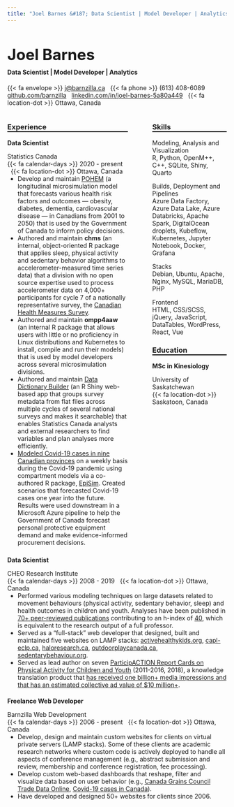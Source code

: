 ```yaml
---
title: "Joel Barnes &#187; Data Scientist | Model Developer | Analytics"
---
```


<h1 class="roboto-black to-upper" style="font-size: 2.5em;">Joel Barnes</h1>

<h4 style="margin-top: -0.85em; padding-top: 0;" class="roboto-bold color-grey1">Data Scientist | Model Developer | Analytics</h4>

<p class="roboto-light">
  <span class="roboto-light color-blue">{{< fa envelope >}}</span> <a href="mailto:j@barnzilla.ca">j@barnzilla.ca</a>
  <span class="roboto-light color-blue" style="margin-left: 8px;">{{< fa phone >}}</span> (613) 408-6089
  <span class="roboto-light color-blue" style="margin-left: 8px;"><i class="fa-brands fa-github"></i></span> <a href="https://github.com/barnzilla" target="_blank">github.com/barnzilla</a>
  <span class="roboto-light color-blue" style="margin-left: 8px;"><i class="fa-brands fa-linkedin"></i></span> <a href="https://www.linkedin.com/in/joel-barnes-5a80a449" target="_blank">linkedin.com/in/joel-barnes-5a80a449</a>
  <span class="roboto-light color-blue" style="margin-left: 8px;">{{< fa location-dot >}}</span> Ottawa, Canada <i class="fa-brands fa-canadian-maple-leaf color-red"></i>
</p>

:::: {.columns}

::: {.column width="60%"}

<h3 class="roboto-black to-upper" style="border-bottom: 2px solid black;">Experience</h3>

<h4 class="roboto-light color-grey1" style="margin-top: 0; margin-bottom: 0; padding-top: 0; font-size: 1em;">Data Scientist</h4>

<p class="roboto-light color-black" style="margin-bottom: 0;">
  <span class="roboto-bold">Statistics Canada</span>
  <br />
  <span class="roboto-light color-grey1">{{< fa calendar-days >}}</span> 
  2020 - present
  <span class="roboto-light color-grey1" style="margin-left: 8px;">{{< fa location-dot >}}</span>
  Ottawa, Canada
  <ul class="roboto-light color-black" style="margin-top: 0; padding-top: 0;">
    <li>Develop and maintain <a href="https://www.statcan.gc.ca/en/microsimulation/modgen/new/mods/pohem" target="_blank">POHEM</a> (a longitudinal microsimulation model that forecasts various health risk factors and outcomes &mdash; obesity, diabetes, dementia, cardiovascular disease &mdash; in Canadians from 2001 to 2050) that is used by the Government of Canada to inform policy decisions.</li>
    <li>Authored and maintain <strong>chms</strong> (an internal, object-oriented R package that applies sleep, physical activity and sedentary behavior algorithms to accelerometer-measured time series data) that a division with no open source expertise used to process accelerometer data on 4,000+ participants for cycle 7 of a nationally representative survey, the <a href="https://www23.statcan.gc.ca/imdb/p2SV.pl?Function=getSurvey&SDDS=5071" target="_blank">Canadian Health Measures Survey</a>.</li>
    <li>Authored and maintain <strong>ompp4aaw</strong> (an internal R package that allows users with little or no proficiency in Linux distributions and Kubernetes to install, compile and run their models) that is used by model developers across several microsimulation divisions.</li>
    <li>Authored and maintain <a href="https://613apps.ca/data-dictionary-builder" target="_blank">Data Dictionary Builder</a> (an R Shiny web-based app that groups survey metadata from flat files across multiple cycles of several national surveys and makes it searchable) that enables Statistics Canada analysts and external researchers to find variables and plan analyses more efficiently.</li>
    <li><a href="https://www.statcan.gc.ca/en/data-science/network/ppe-demand" target="_blank">Modeled Covid-19 cases in nine Canadian provinces</a> on a weekly basis during the Covid-19 pandemic using compartment models via a co-authored R package, <a href="https://github.com/statcan/episim" target="_blank">EpiSim</a>. Created scenarios that forecasted Covid-19 cases one year into the future. Results were used downstream in a Microsoft Azure pipeline to help the Government of Canada forecast personal protective equipment demand and make evidence-informed procurement decisions.</li>
  </ul>
</p>

:::

::: {.column width="3%"}

<!-- empty column to create gap -->

:::

::: {.column width="37%"}

<h3 class="roboto-black to-upper" style="border-bottom: 2px solid black;">Skills</h3>

<p class="roboto-black color-grey1">Modeling, Analysis and Visualization
  <br />
  <span class="roboto-light color-black">R, Python, OpenM++, C++, SQLite, Shiny, Quarto</span>
</p>

<p class="roboto-black color-grey1">Builds, Deployment and Pipelines
  <br />
  <span class="roboto-light color-black">Azure Data Factory, Azure Data Lake, Azure Databricks, Apache Spark, DigitalOcean droplets, Kubeflow, Kubernetes, Jupyter Notebook, Docker, Grafana</span>
</p>

<p class="roboto-black color-grey1">Stacks
  <br />
  <span class="roboto-light color-black">Debian, Ubuntu, Apache, Nginx, MySQL, MariaDB, PHP</span>
</p>

<p class="roboto-black color-grey1">Frontend
  <br />
  <span class="roboto-light color-black">HTML, CSS/SCSS, jQuery, JavaScript, DataTables, WordPress, React, Vue</span>
</p>

<h3 class="roboto-black to-upper" style="border-bottom: 2px solid black;">Education</h3>

<h4 class="roboto-light color-grey1" style="margin-top: 0; margin-bottom: 0; padding-top: 0; font-size: 1em;">MSc in Kinesiology</h4>

<p class="roboto-light color-black" style="margin-bottom: 0;">
  <span class="roboto-bold">University of Saskatchewan</span>
  <br />
  <span class="roboto-light color-grey1">{{< fa location-dot >}}</span>
  Saskatoon, Canada
</p>

:::

::::

:::: {.columns}

::: {.column width="100%"}

<h4 class="roboto-light color-grey1" style="margin-top: 0.65em; margin-bottom: 0; padding-top: 0; font-size: 1em;">Data Scientist</h4>

<p class="roboto-light color-black" style="margin-bottom: 0;">
  <span class="roboto-bold">CHEO Research Institute</span>
  <br />
  <span class="roboto-light color-grey1">{{< fa calendar-days >}}</span> 
  2008 - 2019
  <span class="roboto-light color-grey1" style="margin-left: 8px;">{{< fa location-dot >}}</span>
  Ottawa, Canada
  <ul class="roboto-light color-black" style="margin-top: 0; padding-top: 0;">
    <li>Performed various modeling techniques on large datasets related to movement behaviours (physical activity, sedentary behavior, sleep) and health outcomes in children and youth. Analyses have been published in <a href="https://scholar.google.com/citations?user=oIMGmrQAAAAJ&hl=en" target="_blank">70+ peer-reviewed publications</a> contributing to an h-index of <a href="https://scholar.google.com/citations?user=oIMGmrQAAAAJ&hl=en" target="_blank">40</a>, which is equivalent to the research output of a full professor.</li>
    <li>Served as a “full-stack” web developer that designed, built and maintained five websites on LAMP stacks: <a href="https://www.activehealthykids.org" target="_blank">activehealthykids.org</a>, <a href="https://web.archive.org/web/20220627075842/https://www.capl-eclp.ca" target="_blank">capl-eclp.ca</a>, <a href="https://www.haloresearch.ca" target="_blank">haloresearch.ca</a>, <a href="https://www.outdoorplaycanada.ca" target="_blank">outdoorplaycanada.ca</a>, <a href="https://www.sedentarybehaviour.org" target="_blank">sedentarybehaviour.org</a>. </li>
    <li>Served as lead author on seven <a href="https://www.participaction.com/the-science/children-and-youth-report-card" target="_blank">ParticipACTION Report Cards on Physical Activity for Children and Youth</a> (2011-2016, 2018), a knowledge translation product that <a href="https://journals.humankinetics.com/view/journals/jpah/11/s1/article-pS3.xml" target="_blank">has received one billion+ media impressions and that has an estimated collective ad value of $10 million+</a>.</li>
  </ul>
</p>

<h4 class="roboto-light color-grey1" style="margin-bottom: 0; padding-top: 0; font-size: 1em;">Freelance Web Developer</h4>

<p class="roboto-light color-black" style="margin-bottom: 0;">
  <span class="roboto-bold">Barnzilla Web Development</span>
  <br />
  <span class="roboto-light color-grey1">{{< fa calendar-days >}}</span> 
  2006 - present
  <span class="roboto-light color-grey1" style="margin-left: 8px;">{{< fa location-dot >}}</span>
  Ottawa, Canada
  <ul class="roboto-light color-black" style="margin-top: 0; padding-top: 0;">
    <li>Develop, design and maintain custom websites for clients on virtual private servers (LAMP stacks). Some of these clients are academic research networks where custom code is actively deployed to handle all aspects of conference management (e.g., abstract submission and review, membership and conference registration, fee processing).</li>
    <li>Develop custom web-based dashboards that reshape, filter and visualize data based on user behavior (e.g., <a href="https://613apps.ca/cgc" target="_blank">Canada Grains Council Trade Data Online</a>, <a href="https://613apps.ca/covid19" target="_blank">Covid-19 cases in Canada</a>).</li>
    <li>Have developed and designed 50+ websites for clients since 2006.</li>
  </ul>
</p>

:::

::::